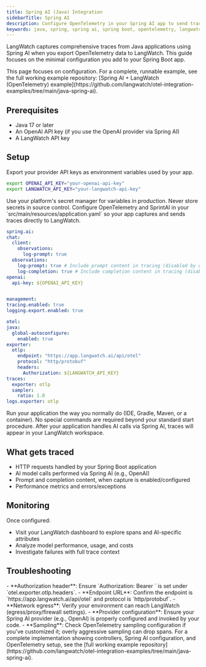 ```yaml
---
title: Spring AI (Java) Integration
sidebarTitle: Spring AI
description: Configure OpenTelemetry in your Spring AI app to send traces to LangWatch.
keywords: java, spring, spring ai, spring boot, opentelemetry, langwatch, observability
---
```


LangWatch captures comprehensive traces from Java applications using Spring AI when you export OpenTelemetry data to LangWatch. This guide focuses on the minimal configuration you add to your Spring Boot app.

<Note>
This page focuses on configuration. For a complete, runnable example, see the full working example repository: [Spring AI + LangWatch (OpenTelemetry) example](https://github.com/langwatch/otel-integration-examples/tree/main/java-spring-ai).
</Note>

## Prerequisites

- Java 17 or later
- An OpenAI API key (if you use the OpenAI provider via Spring AI)
- A LangWatch API key

## Setup

<Steps>
<Step title="Set required environment variables">
  Export your provider API keys as environment variables used by your app.

  ```bash
  export OPENAI_API_KEY="your-openai-api-key"
  export LANGWATCH_API_KEY="your-langwatch-api-key"
  ```

  <Tip>
  Use your platform's secret manager for variables in production. Never store secrets in source control.
  </Tip>
</Step>

<Step title="Configure the OpenTelemetry exporter to LangWatch">
  Configure OpenTelemetry and SprintAI in your `src/main/resources/application.yaml` so your app captures and sends traces directly to LangWatch.

  ```yaml application.yaml
spring.ai:
  chat:
    client:
      observations:
        log-prompt: true
    observations:
      log-prompt: true # Include prompt content in tracing (disabled by default for privacy)
      log-completion: true # Include completion content in tracing (disabled by default)
  openai:
    api-key: ${OPENAI_API_KEY}


management:
  tracing.enabled: true
  logging.export.enabled: true

otel:
  java:
    global-autoconfigure:
      enabled: true
  exporter:
    otlp:
      endpoint: "https://app.langwatch.ai/api/otel"
      protocol: "http/protobuf"
      headers:
        Authorization: ${LANGWATCH_API_KEY}
  traces:
    exporter: otlp
    sampler:
      ratio: 1.0
  logs.exporter: otlp
  ```
</Step>

<Step title="Start your Spring Boot application as usual">
  Run your application the way you normally do (IDE, Gradle, Maven, or a container). No special commands are required beyond your standard start procedure.

  <Check>
  After your application handles AI calls via Spring AI, traces will appear in your LangWatch workspace.
  </Check>
</Step>
</Steps>

## What gets traced

- HTTP requests handled by your Spring Boot application
- AI model calls performed via Spring AI (e.g., OpenAI)
- Prompt and completion content, when capture is enabled/configured
- Performance metrics and errors/exceptions

## Monitoring

Once configured:
- Visit your LangWatch dashboard to explore spans and AI-specific attributes
- Analyze model performance, usage, and costs
- Investigate failures with full trace context

## Troubleshooting

<AccordionGroup>
<Accordion title="I don't see any traces in LangWatch">
  - **Authorization header**: Ensure `Authorization: Bearer <your-langwatch-key>` is set under `otel.exporter.otlp.headers`.
  - **Endpoint URL**: Confirm the endpoint is `https://app.langwatch.ai/api/otel` and protocol is `http/protobuf`.
  - **Network egress**: Verify your environment can reach LangWatch (egress/proxy/firewall settings).
</Accordion>

<Accordion title="Spring AI calls aren't producing spans">
  - **Provider configuration**: Ensure your Spring AI provider (e.g., OpenAI) is properly configured and invoked by your code.
  - **Sampling**: Check OpenTelemetry sampling configuration if you've customized it; overly aggressive sampling can drop spans.
</Accordion>
</AccordionGroup>

<Info>
For a complete implementation showing controllers, Spring AI configuration, and OpenTelemetry setup, see the
[full working example repository](https://github.com/langwatch/otel-integration-examples/tree/main/java-spring-ai).
</Info>
